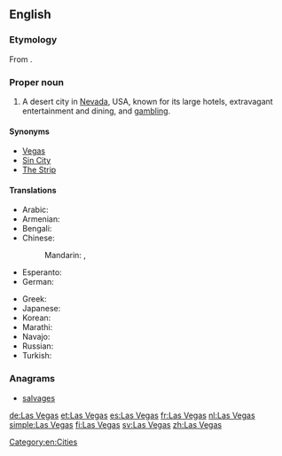 ==English==
{{wikipedia}}

===Etymology===
From {{etyl|es}} {{term|las|lang=es}} {{term|vegas||the meadows|lang=es}}.

===Proper noun===
{{en-proper noun}}

# A desert city in [[Nevada]], USA, known for its large hotels, extravagant entertainment and dining, and [[gambling]].

====Synonyms====
* [[Vegas]]
* [[Sin City]]
* [[The Strip]]

====Translations====
{{trans-top|city}}
* Arabic: {{t-|ar|لاس فيغاس|m|tr=las fiighas}}
* Armenian: {{t-|hy|Լաս Վեգաս|tr=Las Vegas}}
* Bengali: {{t-|bn|লাস ভেগাস|tr=Las Bhegas|sc=Beng}}
* Chinese:
*: Mandarin: {{t-|cmn|拉斯維加斯|sc=Hani}}, {{t-|cmn|拉斯维加斯|tr=Lāsīwéijiāsī|sc=Hani}}
* Esperanto: {{t-|eo|Lasvegaso}}
* German: {{t|de|Las Vegas|n}}
{{trans-mid}}
* Greek: {{t-|el|Λας Βέγκας|n|tr=Las Végas}}
* Japanese: {{t-|ja|ラスベガス|tr=Rasubegasu}}
* Korean: {{t-|ko|라스베이거스|tr=Laseubeigeoseu|sc=Hang}}
* Marathi: {{t-|mr|लास व्हेगस|n|tr=lāsa vhegāsa|sc=Deva}}
* Navajo: {{tø|nv|Naʼazhǫǫsh hátsoh}}
* Russian: {{t-|ru|Лас-Вегас|m|tr=Las-Végas}}
* Turkish: {{t-|tr|Las Vegas}}
{{trans-bottom}}

===Anagrams===
* [[salvages#English|salvages]]

[[Category:en:Cities]]

[[de:Las Vegas]]
[[et:Las Vegas]]
[[es:Las Vegas]]
[[fr:Las Vegas]]
[[nl:Las Vegas]]
[[simple:Las Vegas]]
[[fi:Las Vegas]]
[[sv:Las Vegas]]
[[zh:Las Vegas]]